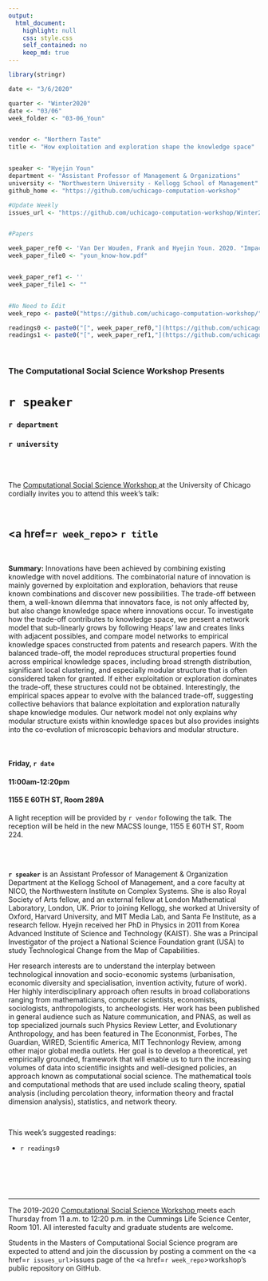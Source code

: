 ```yaml
---
output:
  html_document:
    highlight: null
    css: style.css
    self_contained: no
    keep_md: true
---
```


```r
library(stringr)

date <- "3/6/2020"

quarter <- "Winter2020"
date <- "03/06"
week_folder <- "03-06_Youn"


vendor <- "Northern Taste"
title <- "How exploitation and exploration shape the knowledge space"


speaker <- "Hyejin Youn"
department <- "Assistant Professor of Management & Organizations"
university <- "Northwestern University - Kellogg School of Management"
github_home <- "https://github.com/uchicago-computation-workshop"

#Update Weekly
issues_url <- "https://github.com/uchicago-computation-workshop/Winter2020/issues/7"


#Papers

week_paper_ref0 <- 'Van Der Wouden, Frank and Hyejin Youn. 2020. "Impact of geographical distance on acquiring know-how through scientific collaboration." Working Paper.'
week_paper_file0 <- "youn_know-how.pdf"


week_paper_ref1 <- ''
week_paper_file1 <- ""


#No Need to Edit
week_repo <- paste0("https://github.com/uchicago-computation-workshop/",quarter,"/tree/master/",week_folder)

readings0 <- paste0("[", week_paper_ref0,"](https://github.com/uchicago-computation-workshop/",quarter,"/blob/master/", week_folder,"/",week_paper_file0,")")
readings1 <- paste0("[", week_paper_ref1,"](https://github.com/uchicago-computation-workshop/",quarter,"/blob/master/", week_folder,"/",week_paper_file1,")")


```



<br>

<h3 class=pfblock-header> The Computational Social Science Workshop Presents </h3>

<h1 class=pfblock-header3> `r speaker` </h1>
<h3 class=pfblock-header3> `r department` </h3>
<h3 class=pfblock-header3> `r university` </h3>

<br><br>



<p class=pfblock-header3>The <a href="https://macss.uchicago.edu/content/computation-workshop"> Computational Social Science Workshop </a> at the University of Chicago cordially invites you to attend this week's talk:</p>



<br>

<div class=pfblock-header3>
<h2 class=pfblock-header>
  <a href=`r week_repo`> `r title` </a>
</h2>

<br>
</div>



<p class=footertext2>

**Summary:** Innovations have been achieved by combining existing knowledge with novel additions. The combinatorial nature of innovation is mainly governed by exploitation and exploration, behaviors that reuse known combinations and discover new possibilities. The trade-off between them, a well-known dilemma that innovators face, is not only affected by, but also change knowledge space where innovations occur. To investigate how the trade-off contributes to knowledge space, we present a network model that sub-linearly grows by following Heaps' law and creates links with adjacent possibles, and compare model networks to empirical knowledge spaces constructed from patents and research papers. With the balanced trade-off, the model reproduces structural properties found across empirical knowledge spaces, including broad strength distribution, significant local clustering, and especially modular structure that is often considered taken for granted. If either exploitation or exploration dominates the trade-off, these structures could not be obtained. Interestingly, the empirical spaces appear to evolve with the balanced trade-off, suggesting collective behaviors that balance exploitation and exploration naturally shape knowledge modules. Our network model not only explains why modular structure exists within knowledge spaces but also provides insights into the co-evolution of microscopic behaviors and modular structure.


</p>

<br>

<h4 class=pfblock-header3> Friday, `r date` </h4>
<h4 class=pfblock-header3> 11:00am-12:20pm </h4>
<h4 class=pfblock-header3> 1155 E 60TH ST, Room 289A </h4>

<!-- <br> -->

<p class=pfblock-header3>A light reception will be provided by `r vendor` following the talk. The reception will be held in the new MACSS lounge, 1155 E 60TH ST, Room 224.</p>

<br><br>

<p class=footertext2>

**`r speaker`** is an Assistant Professor of Management & Organization Department at the Kellogg School of Management, and a core faculty at NICO, the Northwestern Institute on Complex Systems. She is also Royal Society of Arts fellow, and an external fellow at London Mathematical Laboratory, London, UK. Prior to joining Kellogg, she worked at University of Oxford, Harvard University, and MIT Media Lab, and Santa Fe Institute, as a research fellow. Hyejin received her PhD in Physics in 2011 from Korea Advanced Institute of Science and Technology (KAIST). She was a Principal Investigator of the project a National Science Foundation grant (USA) to study Technological Change from the Map of Capabilities. 

Her research interests are to understand the interplay between technological innovation and socio-economic systems (urbanisation, economic diversity and specialisation, invention activity, future of work). Her highly interdisciplinary approach often results in broad collaborations ranging from mathematicians, computer scientists, economists, sociologists, anthropologists, to archeologists. Her work has been published in general audience such as Nature communication, and PNAS, as well as top specialized journals such Physics Review Letter, and Evolutionary Anthropology, and has been featured in The Econonmist, Forbes, The Guardian, WIRED, Scientific America, MIT Technonlogy Review, among other major global media outlets. Her goal is to develop a theoretical, yet empirically grounded, framework that will enable us to turn the increasing volumes of data into scientific insights and well-designed policies, an approach known as computational social science. The mathematical tools and computational methods that are used include scaling theory, spatial analysis (including percolation theory, information theory and fractal dimension analysis), statistics, and network theory. 
</p>


<br>

This week's suggested readings:

- `r readings0`

<br>

<br><br>

---

<p class=footertext> The 2019-2020 <a href="https://macss.uchicago.edu/content/computation-workshop"> Computational Social Science Workshop </a> meets each Thursday from 11 a.m. to 12:20 p.m. in the Cummings Life Science Center, Room 101. All interested faculty and graduate students are welcome.</p>




<p class=footertext>Students in the Masters of Computational Social Science program are expected to attend and join the discussion by posting a comment on the <a href=`r issues_url`>issues page</a> of the <a href=`r week_repo`>workshop's public repository on GitHub.</a></p>
